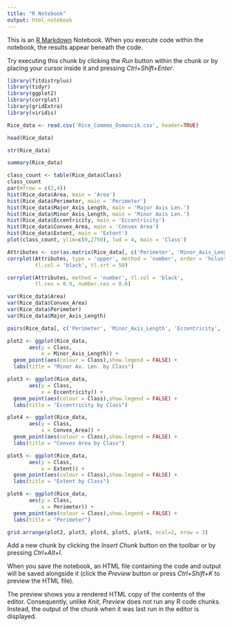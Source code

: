 ---
title: "R Notebook"
output: html_notebook
---

This is an [R Markdown](http://rmarkdown.rstudio.com) Notebook. When you execute code within the notebook, the results appear beneath the code. 

Try executing this chunk by clicking the *Run* button within the chunk or by placing your cursor inside it and pressing *Ctrl+Shift+Enter*. 

```{r}
library(fitdistrplus)
library(tidyr)
library(ggplot2)
library(corrplot)
library(gridExtra)
library(viridis)
```


```{r}
Rice_data <- read.csv('Rice_Commeo_Osmancik.csv', header=TRUE)
```

```{r}
head(Rice_data)
```

```{r}
str(Rice_data)
```
```{r}
summary(Rice_data)
```


```{r}
class_count <- table(Rice_data$Class)
class_count
par(mfrow = c(2,4))
hist(Rice_data$Area, main = 'Area')
hist(Rice_data$Perimeter, main = 'Perimeter')
hist(Rice_data$Major_Axis_Length, main = 'Major Axis Len.')
hist(Rice_data$Minor_Axis_Length, main = 'Minor Axis Len.')
hist(Rice_data$Eccentricity, main = 'Eccentricity')
hist(Rice_data$Convex_Area, main = 'Convex Area')
hist(Rice_data$Extent, main = 'Extent')
plot(class_count, ylim=c(0,2750), lwd = 4, main = 'Class')
```

```{r}
Attributes <- cor(as.matrix(Rice_data[, c('Perimeter', 'Minor_Axis_Length', 'Eccentricity', 'Convex_Area', 'Extent')]))
corrplot(Attributes, type = 'upper', method = 'number', order = 'hclust',
         tl.col = 'black', tl.srt = 50)
```
```{r}
corrplot(Attributes, method = 'number', tl.col = 'black', 
         tl.cex = 0.9, number.cex = 0.6)
```


```{r}
var(Rice_data$Area)
var(Rice_data$Convex_Area)
var(Rice_data$Perimeter)
var(Rice_data$Major_Axis_Length)
```

```{r}
pairs(Rice_data[, c('Perimeter', 'Minor_Axis_Length', 'Eccentricity', 'Convex_Area', 'Extent')])
```
```{r}
plot2 <- ggplot(Rice_data, 
       aes(y = Class, 
           x = Minor_Axis_Length)) +
  geom_point(aes(colour = Class),show.legend = FALSE) + 
  labs(title = "Minor Ax. Len. by Class")

plot3 <- ggplot(Rice_data, 
       aes(y = Class, 
           x = Eccentricity)) +
  geom_point(aes(colour = Class),show.legend = FALSE) + 
  labs(title = "Eccentricity by Class")

plot4 <- ggplot(Rice_data, 
       aes(y = Class, 
           x = Convex_Area)) +
  geom_point(aes(colour = Class),show.legend = FALSE) + 
  labs(title = "Convex Area by Class")

plot5 <- ggplot(Rice_data, 
       aes(y = Class, 
           x = Extent)) +
  geom_point(aes(colour = Class),show.legend = FALSE) + 
  labs(title = "Extent by Class")

plot6 <- ggplot(Rice_data, 
       aes(y = Class, 
           x = Perimeter)) +
  geom_point(aes(colour = Class),show.legend = FALSE) + 
  labs(title = "Perimeter")
```

```{r}
grid.arrange(plot2, plot3, plot4, plot5, plot6, ncol=2, nrow = 3)
```




Add a new chunk by clicking the *Insert Chunk* button on the toolbar or by pressing *Ctrl+Alt+I*.

When you save the notebook, an HTML file containing the code and output will be saved alongside it (click the *Preview* button or press *Ctrl+Shift+K* to preview the HTML file).

The preview shows you a rendered HTML copy of the contents of the editor. Consequently, unlike *Knit*, *Preview* does not run any R code chunks. Instead, the output of the chunk when it was last run in the editor is displayed.
